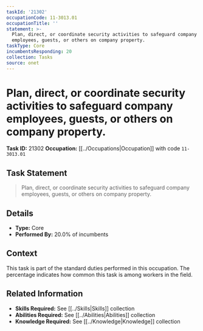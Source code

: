 ```yaml
---
taskId: '21302'
occupationCode: 11-3013.01
occupationTitle: ''
statement: >-
  Plan, direct, or coordinate security activities to safeguard company
  employees, guests, or others on company property.
taskType: Core
incumbentsResponding: 20
collection: Tasks
source: onet
---
```

# Plan, direct, or coordinate security activities to safeguard company employees, guests, or others on company property.

**Task ID:** 21302
**Occupation:** [[../Occupations|Occupation]] with code `11-3013.01`

## Task Statement

> Plan, direct, or coordinate security activities to safeguard company employees, guests, or others on company property.

## Details

- **Type:** Core
- **Performed By:** 20.0% of incumbents

## Context

This task is part of the standard duties performed in this occupation. The percentage indicates how common this task is among workers in the field.

## Related Information

- **Skills Required:** See [[../Skills|Skills]] collection
- **Abilities Required:** See [[../Abilities|Abilities]] collection
- **Knowledge Required:** See [[../Knowledge|Knowledge]] collection
